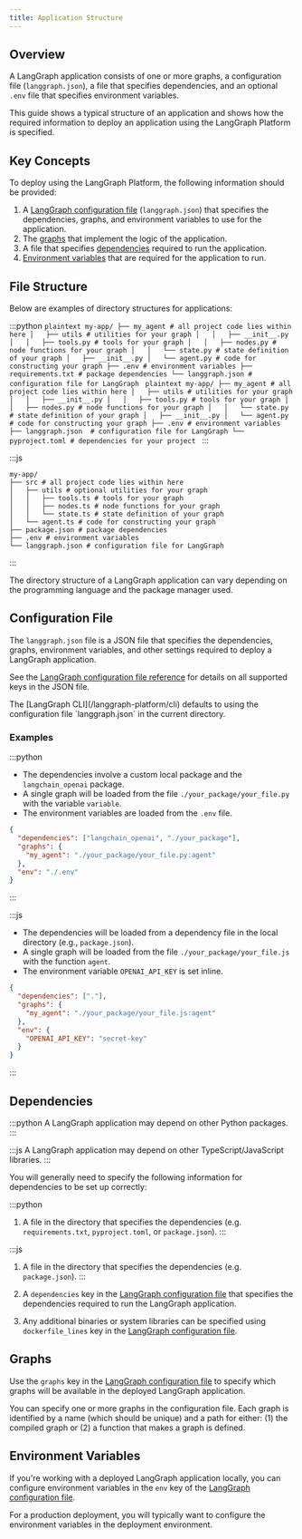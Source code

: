 ```yaml
---
title: Application Structure
---
```


## Overview

A LangGraph application consists of one or more graphs, a configuration file (`langgraph.json`), a file that specifies dependencies, and an optional `.env` file that specifies environment variables.

This guide shows a typical structure of an application and shows how the required information to deploy an application using the LangGraph Platform is specified.

## Key Concepts

To deploy using the LangGraph Platform, the following information should be provided:

1. A [LangGraph configuration file](#configuration-file-concepts) (`langgraph.json`) that specifies the dependencies, graphs, and environment variables to use for the application.
2. The [graphs](#graphs) that implement the logic of the application.
3. A file that specifies [dependencies](#dependencies) required to run the application.
4. [Environment variables](#environment-variables) that are required for the application to run.

## File Structure

Below are examples of directory structures for applications:

:::python
<Tabs>
  <Tab title="Python (requirements.txt)">
    ```plaintext
    my-app/
    ├── my_agent # all project code lies within here
    │   ├── utils # utilities for your graph
    │   │   ├── __init__.py
    │   │   ├── tools.py # tools for your graph
    │   │   ├── nodes.py # node functions for your graph
    │   │   └── state.py # state definition of your graph
    │   ├── __init__.py
    │   └── agent.py # code for constructing your graph
    ├── .env # environment variables
    ├── requirements.txt # package dependencies
    └── langgraph.json # configuration file for LangGraph
    ```
  </Tab>
  <Tab title="Python (pyproject.toml)">
    ```plaintext
    my-app/
    ├── my_agent # all project code lies within here
    │   ├── utils # utilities for your graph
    │   │   ├── __init__.py
    │   │   ├── tools.py # tools for your graph
    │   │   ├── nodes.py # node functions for your graph
    │   │   └── state.py # state definition of your graph
    │   ├── __init__.py
    │   └── agent.py # code for constructing your graph
    ├── .env # environment variables
    ├── langgraph.json  # configuration file for LangGraph
    └── pyproject.toml # dependencies for your project
    ```
  </Tab>
</Tabs>
:::

:::js
```plaintext
my-app/
├── src # all project code lies within here
│   ├── utils # optional utilities for your graph
│   │   ├── tools.ts # tools for your graph
│   │   ├── nodes.ts # node functions for your graph
│   │   └── state.ts # state definition of your graph
│   └── agent.ts # code for constructing your graph
├── package.json # package dependencies
├── .env # environment variables
└── langgraph.json # configuration file for LangGraph
```
:::

<Note>
  The directory structure of a LangGraph application can vary depending on the programming language and the package manager used.
</Note>

<a id="configuration-file-concepts"></a>
## Configuration File

The `langgraph.json` file is a JSON file that specifies the dependencies, graphs, environment variables, and other settings required to deploy a LangGraph application.

See the [LangGraph configuration file reference](/langgraph-platform/cli#configuration-file) for details on all supported keys in the JSON file.

<Tip>
  The [LangGraph CLI](/langgraph-platform/cli) defaults to using the configuration file `langgraph.json` in the current directory.
</Tip>

### Examples

:::python
* The dependencies involve a custom local package and the `langchain_openai` package.
* A single graph will be loaded from the file `./your_package/your_file.py` with the variable `variable`.
* The environment variables are loaded from the `.env` file.

```json
{
  "dependencies": ["langchain_openai", "./your_package"],
  "graphs": {
    "my_agent": "./your_package/your_file.py:agent"
  },
  "env": "./.env"
}
```
:::

:::js
* The dependencies will be loaded from a dependency file in the local directory (e.g., `package.json`).
* A single graph will be loaded from the file `./your_package/your_file.js` with the function `agent`.
* The environment variable `OPENAI_API_KEY` is set inline.

```json
{
  "dependencies": ["."],
  "graphs": {
    "my_agent": "./your_package/your_file.js:agent"
  },
  "env": {
    "OPENAI_API_KEY": "secret-key"
  }
}
```
:::

## Dependencies

:::python
A LangGraph application may depend on other Python packages.
:::

:::js
A LangGraph application may depend on other TypeScript/JavaScript libraries.
:::

You will generally need to specify the following information for dependencies to be set up correctly:

:::python
1. A file in the directory that specifies the dependencies (e.g. `requirements.txt`, `pyproject.toml`, or `package.json`).
:::

:::js
1. A file in the directory that specifies the dependencies (e.g. `package.json`).
:::

1. A `dependencies` key in the [LangGraph configuration file](#configuration-file-concepts) that specifies the dependencies required to run the LangGraph application.
2. Any additional binaries or system libraries can be specified using `dockerfile_lines` key in the [LangGraph configuration file](#configuration-file-concepts).

## Graphs

Use the `graphs` key in the [LangGraph configuration file](#configuration-file-concepts) to specify which graphs will be available in the deployed LangGraph application.

You can specify one or more graphs in the configuration file. Each graph is identified by a name (which should be unique) and a path for either: (1) the compiled graph or (2) a function that makes a graph is defined.

## Environment Variables

If you're working with a deployed LangGraph application locally, you can configure environment variables in the `env` key of the [LangGraph configuration file](#configuration-file-concepts).

For a production deployment, you will typically want to configure the environment variables in the deployment environment.
